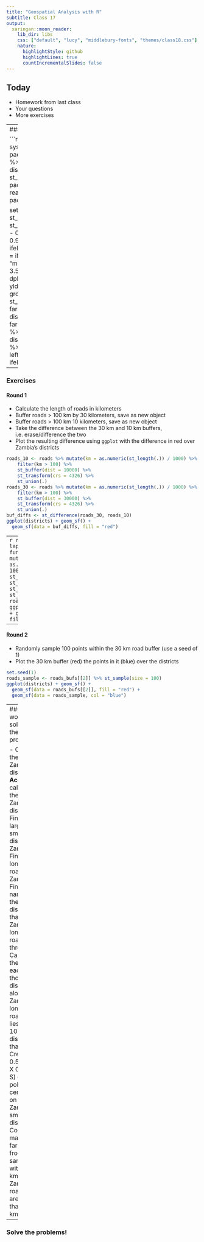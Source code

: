 ```yaml
---
title: "Geospatial Analysis with R"
subtitle: Class 17
output:
  xaringan::moon_reader:
    lib_dir: libs
    css: ["default", "lucy", "middlebury-fonts", "themes/class18.css"]
    nature:
      highlightStyle: github
      highlightLines: true
      countIncrementalSlides: false
---
```


## Today

- Homework from last class
- Your questions
- More exercises

---
### Data

```r
library(geospaar)
farmers <- system.file("extdata/farmer_spatial.csv", package = "geospaar") %>% 
  read_csv() %>% st_as_sf(coords = c("x", "y"))
districts <- st_read(system.file("extdata/districts.shp", package = "geospaar"))
roads <- read_sf(system.file("extdata/roads.shp", package = "geospaar"))

set.seed(2)
districts2 <- cbind(districts, st_centroid(districts) %>% st_coordinates()) %>% 
  mutate(yield = (7 - 0.25 * -Y) * runif(n = nrow(.), min = 0.9, max = 1.2)) %>%
  mutate(yld_cat = ifelse(yield > 4.5, "high", "other"), 
         yld_cat = ifelse(between(yield, 3.5, 4.5), "medium", yld_cat),
         yld_cat = ifelse(yield < 3.5, "low", yld_cat)) %>% 
  dplyr::select(distName, X, Y, yield, yld_cat)
farmer_ct <- farmers %>% group_by(uuid) %>% count() %>% 
  st_set_crs(st_crs(districts))
farmers_districts <- st_join(farmer_ct, districts2, largest = TRUE)
farmers_per_dist <- farmers_districts %>% group_by(distName) %>% count()
districts3 <- as_tibble(farmers_per_dist) %>% dplyr::select(distName, n) %>% 
  left_join(districts2, .) %>% mutate(n = ifelse(is.na(n), 0, n))
```

---

### Exercises

#### Round 1
- Calculate the length of roads in kilometers
- Buffer roads > 100 km by 30 kilometers, save as new object
- Buffer roads > 100 km 10 kilometers, save as new object
- Take the difference between the 30 km and 10 km buffers, i.e. erase/difference the two
- Plot the resulting difference using `ggplot` with the difference in red over Zambia's districts

```r
roads_10 <- roads %>% mutate(km = as.numeric(st_length(.)) / 1000) %>% 
    filter(km > 100) %>% 
    st_buffer(dist = 10000) %>% 
    st_transform(crs = 4326) %>% 
    st_union(.)
roads_30 <- roads %>% mutate(km = as.numeric(st_length(.)) / 1000) %>% 
    filter(km > 100) %>% 
    st_buffer(dist = 30000) %>% 
    st_transform(crs = 4326) %>% 
    st_union(.)
buf_diffs <- st_difference(roads_30, roads_10)
ggplot(districts) + geom_sf() + 
  geom_sf(data = buf_diffs, fill = "red")
```

---
```r
roads_bufs <- lapply(c(10000, 30000), function(x) {
  roads %>% mutate(km = as.numeric(st_length(.)) / 1000) %>% 
    filter(km > 100) %>% 
    st_buffer(dist = x) %>% 
    st_transform(crs = 4326) %>% 
    st_union(.)
})
buf_diffs <- st_difference(roads_bufs[[2]], roads_bufs[[1]])
ggplot(districts) + geom_sf() + 
  geom_sf(data = buf_diffs, fill = "red")
```

---

#### Round 2
- Randomly sample 100 points within the 30 km road buffer (use a seed of 1)
- Plot the 30 km buffer (red) the points in it (blue) over the districts

```r
set.seed(1)
roads_sample <- roads_bufs[[2]] %>% st_sample(size = 100)
ggplot(districts) + geom_sf() + 
  geom_sf(data = roads_bufs[[2]], fill = "red") + 
  geom_sf(data = roads_sample, col = "blue")

```

---
### How would you solve these problems? 

- Calculate the area of Zambia's districts 
- **Accurately** calculate the area of Zambia's districts
- Find the largest and smallest districts in Zambia
- Find the longest road in Zambia
- Find the names of the districts that Zambia's longest road runs through
- Calculate the area of each of those districts along Zambia's longest road that lies within 10 km distance of that road
- Create a 0.5 (E-W) X 0.25 (N-S) degree polygon centered on Zambia's smallest district
- Count how many farmers from our sample live within 10 km of Zambian roads that are longer than 200 km

---
### Solve the problems!






















